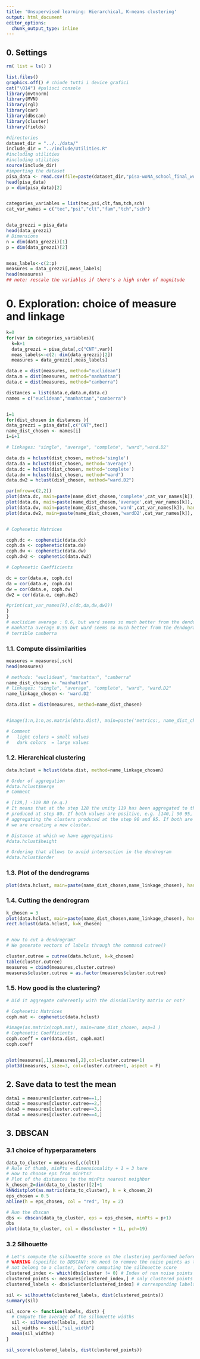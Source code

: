 ```yaml
---
title: 'Unsupervised learning: Hierarchical, K-means clustering'
output: html_document
editor_options: 
  chunk_output_type: inline
---
```


## **0.** Settings
```r
rm( list = ls() )

list.files()
graphics.off() # chiude tutti i device grafici
cat("\014") #pulisci console
library(mvtnorm)
library(MVN)
library(rgl)
library(car)
library(dbscan)
library(cluster)
library(fields)

#directories
dataset_dir = "../../data/"
include_dir = "../include/Utilities.R"
#including utilities
#including utilities
source(include_dir)
#importing the dataset
pisa_data <- read.csv(file=paste(dataset_dir,"pisa-woNA_school_final_wo_Outl_ClassicData_PCA_SCORES.csv",sep=""))
head(pisa_data)
p = dim(pisa_data)[2]


categories_variables = list(tec,psi,clt,fam,tch,sch)
cat_var_names = c("tec","psi","clt","fam","tch","sch")


data_grezzi = pisa_data
head(data_grezzi)
# Dimensions
n = dim(data_grezzi)[1]
p = dim(data_grezzi)[2]


meas_labels<-c(2:p)
measures = data_grezzi[,meas_labels]
head(measures)
## note: rescale the variables if there's a high order of magnitude

```
# **0.** Exploration: choice of measure and linkage
```r
k=0
for(var in categories_variables){
  k=k+1
  data_grezzi = pisa_data[,c("CNT",var)]
  meas_labels<-c(2: dim(data_grezzi)[2])
  measures = data_grezzi[,meas_labels]

data.e = dist(measures, method="euclidean")
data.m = dist(measures, method="manhattan")
data.c = dist(measures, method="canberra")

distances = list(data.e,data.m,data.c)
names = c("euclidean","manhattan","canberra")


i=1
for(dist_chosen in distances ){
data_grezzi = pisa_data[,c("CNT",tec)]
name_dist_chosen <- names[i]
i=i+1

# linkages: "single", "average", "complete", "ward","ward.D2"

data.ds = hclust(dist_chosen, method='single')
data.da = hclust(dist_chosen, method='average')
data.dc = hclust(dist_chosen, method='complete')
data.dw = hclust(dist_chosen, method="ward")
data.dw2 = hclust(dist_chosen, method="ward.D2")

par(mfrow=c(2,2))
plot(data.dc, main=paste(name_dist_chosen,'complete',cat_var_names[k]), hang=-0.1, xlab='', labels=F, cex=0.6, sub='')
plot(data.da, main=paste(name_dist_chosen,'average',cat_var_names[k]), hang=-0.1, xlab='', labels=F, cex=0.6, sub='')
plot(data.dw, main=paste(name_dist_chosen,'ward',cat_var_names[k]), hang=-0.1, xlab='', labels=F, cex=0.6, sub='')
plot(data.dw2, main=paste(name_dist_chosen,'wardD2',cat_var_names[k]), hang=-0.1, xlab='', labels=F, cex=0.6, sub='')


# Cophenetic Matrices

coph.dc <- cophenetic(data.dc)
coph.da <- cophenetic(data.da)
coph.dw <- cophenetic(data.dw)
coph.dw2 <- cophenetic(data.dw2)

# Cophenetic Coefficients

dc = cor(data.e, coph.dc)
da = cor(data.e, coph.da)
dw = cor(data.e, coph.dw)
dw2 = cor(data.e, coph.dw2)

#print(cat_var_names[k],c(dc,da,dw,dw2))
}
}
# euclidian average : 0.6, but ward seems so much better from the dendogram
# manhatta average 0.55 but ward seems so much better from the dendogram
# terrible canberra
```





### **1.1.** Compute dissimilarities
```r
measures = measures[,sch]
head(measures)

# methods: "euclidean", "manhattan", "canberra"
name_dist_chosen <- "manhattan"
# linkages: "single", "average", "complete", "ward", "ward.D2"
name_linkage_chosen <- 'ward.D2'

data.dist = dist(measures, method=name_dist_chosen)


#image(1:n,1:n,as.matrix(data.dist), main=paste('metrics:, name_dist_chosen'), asp=1, xlab='i', ylab='j' )

# Comment
#   light colors = small values
#   dark colors  = large values
```

### **1.2.** Hierarchical clustering
```r
data.hclust = hclust(data.dist, method=name_linkage_chosen)

# Order of aggregation
#data.hclust$merge
# Comment

# [128,] -119 80 (e.g.)
# It means that at the step 128 the unity 119 has been aggregated to the cluster
# produced at step 80. If both values are positive, e.g. [140,] 90 95, then we are
# aggregating the clusters produced at the step 90 and 95. If both are negative then
# we are creating a new cluster.

# Distance at which we have aggregations
#data.hclust$height

# Ordering that allows to avoid intersection in the dendrogram
#data.hclust$order
```

### **1.3.** Plot of the dendrograms
```r
plot(data.hclust, main=paste(name_dist_chosen,name_linkage_chosen), hang=-0.1, xlab='', labels=F, cex=0.6, sub='')
```

### **1.4.** Cutting the dendrogram 
```r
k_chosen = 3
plot(data.hclust, main=paste(name_dist_chosen,name_linkage_chosen), hang=-0.1, xlab='', labels=F, cex=0.6, sub='')
rect.hclust(data.hclust, k=k_chosen)


# How to cut a dendrogram? 
# We generate vectors of labels through the command cutree()

cluster.cutree = cutree(data.hclust, k=k_chosen)
table(cluster.cutree)
measures = cbind(measures,cluster.cutree)
measures$cluster.cutree = as.factor(measures$cluster.cutree)

```

### **1.5.** How good is the clustering?
```r
# Did it aggregate coherently with the dissimilarity matrix or not?

# Cophenetic Matrices
coph.mat <- cophenetic(data.hclust)

#image(as.matrix(coph.mat), main=name_dist_chosen, asp=1 )
# Cophenetic Coefficients
coph.coeff = cor(data.dist, coph.mat)
coph.coeff


plot(measures[,1],measures[,2],col=cluster.cutree+1)
plot3d(measures, size=3, col=cluster.cutree+1, aspect = F)

```

## **2.** Save data to test the mean
```r
data1 = measures[cluster.cutree==1,]
data2 = measures[cluster.cutree==2,]
data3 = measures[cluster.cutree==3,]
data4 = measures[cluster.cutree==4,]
```

## **3.** DBSCAN
### **3.1** choice of hyperparameters 
```r
data_to_cluster = measures[,c(clt)]
# Rule of thumb, minPts = dimensionality + 1 = 3 here
# How to choose eps from minPts?
# Plot of the distances to the minPts nearest neighbor
k_chosen_2=dim(data_to_cluster)[2]+1
kNNdistplot(as.matrix(data_to_cluster), k = k_chosen_2) 
eps_chosen = 0.5
abline(h = eps_chosen, col = "red", lty = 2)

# Run the dbscan
dbs <- dbscan(data_to_cluster, eps = eps_chosen, minPts = p+1)
dbs
plot(data_to_cluster, col = dbs$cluster + 1L, pch=19)
```
### **3.2** Silhouette
```r
# Let's compute the silhouette score on the clustering performed before
# WARNING (specific to DBSCAN): We need to remove the noise points as they do
# not belong to a cluster, before computing the silhouette score
clustered_index <- which(dbs$cluster != 0) # Index of non noise points
clustered_points <- measures[clustered_index,] # only clustered points
clustered_labels <- dbs$cluster[clustered_index] # corresponding labels

sil <- silhouette(clustered_labels, dist(clustered_points))
summary(sil)

sil_score <- function(labels, dist) {
  # Compute the average of the silhouette widths
  sil <- silhouette(labels, dist)
  sil_widths <- sil[,"sil_width"]
  mean(sil_widths)
}

sil_score(clustered_labels, dist(clustered_points))
```
